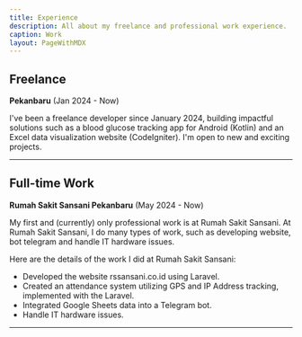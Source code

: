 ```yaml
---
title: Experience
description: All about my freelance and professional work experience.
caption: Work
layout: PageWithMDX
---
```


## Freelance

**Pekanbaru** (Jan 2024 - Now)

I've been a freelance developer since January 2024, building impactful solutions such as a blood glucose tracking app for Android (Kotlin) and an Excel data visualization website (CodeIgniter). I'm open to new and exciting projects.

---

## Full-time Work

**Rumah Sakit Sansani Pekanbaru** (May 2024 - Now)

My first and (currently) only professional work is at Rumah Sakit Sansani. At Rumah Sakit Sansani, I do many types of work, such as developing website, bot telegram and handle IT hardware issues.

Here are the details of the work I did at Rumah Sakit Sansani:

- Developed the website rssansani.co.id using Laravel.
- Created an attendance system utilizing GPS and IP Address tracking, implemented with the Laravel.
- Integrated Google Sheets data into a Telegram bot.
- Handle IT hardware issues.

---
